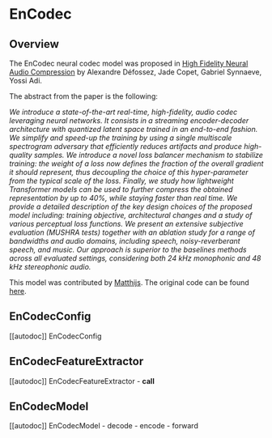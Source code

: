 <!--Copyright 2023 The HuggingFace Team. All rights reserved.

Licensed under the Apache License, Version 2.0 (the "License"); you may not use this file except in compliance with
the License. You may obtain a copy of the License at

http://www.apache.org/licenses/LICENSE-2.0

Unless required by applicable law or agreed to in writing, software distributed under the License is distributed on
an "AS IS" BASIS, WITHOUT WARRANTIES OR CONDITIONS OF ANY KIND, either express or implied. See the License for the
specific language governing permissions and limitations under the License.
-->

# EnCodec

## Overview

The EnCodec neural codec model was proposed in [High Fidelity Neural Audio Compression](https://arxiv.org/abs/2210.13438) by Alexandre Défossez, Jade Copet, Gabriel Synnaeve, Yossi Adi.

The abstract from the paper is the following:

*We introduce a state-of-the-art real-time, high-fidelity, audio codec leveraging neural networks. It consists in a streaming encoder-decoder architecture with quantized latent space trained in an end-to-end fashion. We simplify and speed-up the training by using a single multiscale spectrogram adversary that efficiently reduces artifacts and produce high-quality samples. We introduce a novel loss balancer mechanism to stabilize training: the weight of a loss now defines the fraction of the overall gradient it should represent, thus decoupling the choice of this hyper-parameter from the typical scale of the loss. Finally, we study how lightweight Transformer models can be used to further compress the obtained representation by up to 40%, while staying faster than real time. We provide a detailed description of the key design choices of the proposed model including: training objective, architectural changes and a study of various perceptual loss functions. We present an extensive subjective evaluation (MUSHRA tests) together with an ablation study for a range of bandwidths and audio domains, including speech, noisy-reverberant speech, and music. Our approach is superior to the baselines methods across all evaluated settings, considering both 24 kHz monophonic and 48 kHz stereophonic audio.*

This model was contributed by [Matthijs](https://huggingface.co/Matthijs). The original code can be found [here](https://github.com/facebookresearch/encodec).

## EnCodecConfig

[[autodoc]] EnCodecConfig

## EnCodecFeatureExtractor

[[autodoc]] EnCodecFeatureExtractor
    - __call__

## EnCodecModel

[[autodoc]] EnCodecModel
    - decode
    - encode
    - forward

